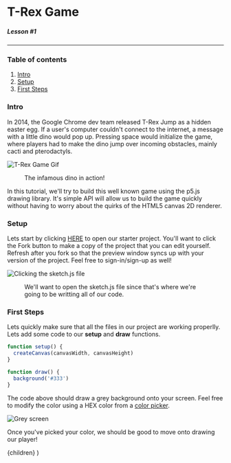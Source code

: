 
# T-Rex Game

##### Lesson #1

---

### Table of contents

1. [Intro](#intro)
2. [Setup](#setup)
3. [First Steps](#first-steps)

<h3 id="intro">Intro</h3>

In 2014, the Google Chrome dev team released T-Rex Jump as a hidden easter egg.
If a user's computer couldn't connect to the internet, a message with a little
dino would pop up. Pressing space would initialize the game, where players
had to make the dino jump over incoming obstacles, mainly cacti and pterodactyls.

![T-Rex Game Gif](/static/pages/javascript/trexgame/trexgame.gif)

<figure>The infamous dino in action!</figure>

In this tutorial, we'll try to build this well known game using the p5.js drawing
library. It's simple API will allow us to build the game quickly without having
to worry about the quirks of the HTML5 canvas 2D renderer.

<h3 id="setup">Setup</h3>

Lets start by clicking [HERE](https://repl.it/@rlx310/P5-Boilerplate)
to open our starter project. You'll want to click the Fork button to
make a copy of the project that you can edit yourself. Refresh after
you fork so that the preview window syncs up with your version of the
project. Feel free to sign-in/sign-up as well!

![Clicking the sketch.js file](/static/pages/javascript/trexgame/sketch-js.png)

<figure>
  We'll want to open the sketch.js file since that's where we're going to be
  writting all of our code.
</figure>

<h3 id="first-steps">First Steps</h3>

Lets quickly make sure that all the files in our project are working properlly.
Lets add some code to our **setup** and **draw** functions.

```js
function setup() {
  createCanvas(canvasWidth, canvasHeight)
}

function draw() {
  background('#333')
}
```

The code above should draw a grey background onto your screen. Feel free to
modify the color using a HEX color from a [color picker](https://www.google.com/search?q=color+picker).

![Grey screen](/static/pages/javascript/trexgame/grey-screen.png)

Once you've picked your color, we should be good to move onto drawing our player!

  <Layout next="/javascript/trexgame/lesson2">{children}</Layout>
)
